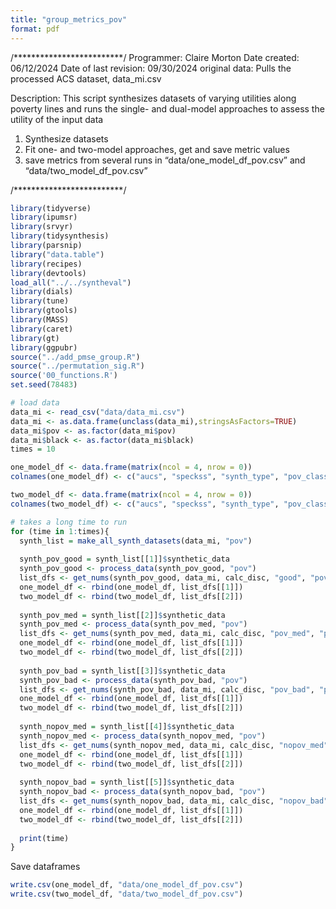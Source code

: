 ```yaml
---
title: "group_metrics_pov"
format: pdf
---
```


/*************************/
Programmer: Claire Morton
Date created: 06/12/2024
Date of last revision: 09/30/2024
original data: Pulls the processed ACS dataset, data_mi.csv

Description: This script synthesizes datasets of varying utilities along poverty lines and runs the single- and dual-model approaches to assess the utility of the input data

(1) Synthesize datasets
(2) Fit one- and two-model approaches, get and save metric values
(3) save metrics from several runs in "data/one_model_df_pov.csv" and "data/two_model_df_pov.csv"

/*************************/


```r
library(tidyverse)
library(ipumsr)
library(srvyr)
library(tidysynthesis)
library(parsnip)
library("data.table")
library(recipes)
library(devtools)
load_all("../../syntheval")
library(dials)
library(tune)
library(gtools)
library(MASS)
library(caret)
library(gt)
library(ggpubr)
source("../add_pmse_group.R")
source("../permutation_sig.R")
source('00_functions.R')
set.seed(78483)
```


```r
# load data
data_mi <- read_csv("data/data_mi.csv")
data_mi <- as.data.frame(unclass(data_mi),stringsAsFactors=TRUE)
data_mi$pov <- as.factor(data_mi$pov)
data_mi$black <- as.factor(data_mi$black)
times = 10
```

```r
one_model_df <- data.frame(matrix(ncol = 4, nrow = 0))
colnames(one_model_df) <- c("aucs", "speckss", "synth_type", "pov_class")

two_model_df <- data.frame(matrix(ncol = 4, nrow = 0))
colnames(two_model_df) <- c("aucs", "speckss", "synth_type", "pov_class")
```

```r
# takes a long time to run
for (time in 1:times){
  synth_list = make_all_synth_datasets(data_mi, "pov")
  
  synth_pov_good = synth_list[[1]]$synthetic_data
  synth_pov_good <- process_data(synth_pov_good, "pov")
  list_dfs <- get_nums(synth_pov_good, data_mi, calc_disc, "good", "pov")
  one_model_df <- rbind(one_model_df, list_dfs[[1]])
  two_model_df <- rbind(two_model_df, list_dfs[[2]])
  
  synth_pov_med = synth_list[[2]]$synthetic_data
  synth_pov_med <- process_data(synth_pov_med, "pov")
  list_dfs <- get_nums(synth_pov_med, data_mi, calc_disc, "pov_med", "pov")
  one_model_df <- rbind(one_model_df, list_dfs[[1]])
  two_model_df <- rbind(two_model_df, list_dfs[[2]])
  
  synth_pov_bad = synth_list[[3]]$synthetic_data
  synth_pov_bad <- process_data(synth_pov_bad, "pov")
  list_dfs <- get_nums(synth_pov_bad, data_mi, calc_disc, "pov_bad", "pov")
  one_model_df <- rbind(one_model_df, list_dfs[[1]])
  two_model_df <- rbind(two_model_df, list_dfs[[2]])
  
  synth_nopov_med = synth_list[[4]]$synthetic_data
  synth_nopov_med <- process_data(synth_nopov_med, "pov")
  list_dfs <- get_nums(synth_nopov_med, data_mi, calc_disc, "nopov_med", "pov")
  one_model_df <- rbind(one_model_df, list_dfs[[1]])
  two_model_df <- rbind(two_model_df, list_dfs[[2]])
  
  synth_nopov_bad = synth_list[[5]]$synthetic_data
  synth_nopov_bad <- process_data(synth_nopov_bad, "pov")
  list_dfs <- get_nums(synth_nopov_bad, data_mi, calc_disc, "nopov_bad", "pov")
  one_model_df <- rbind(one_model_df, list_dfs[[1]])
  two_model_df <- rbind(two_model_df, list_dfs[[2]])
  
  print(time)
}
```

Save dataframes
```r
write.csv(one_model_df, "data/one_model_df_pov.csv")
write.csv(two_model_df, "data/two_model_df_pov.csv")
```
